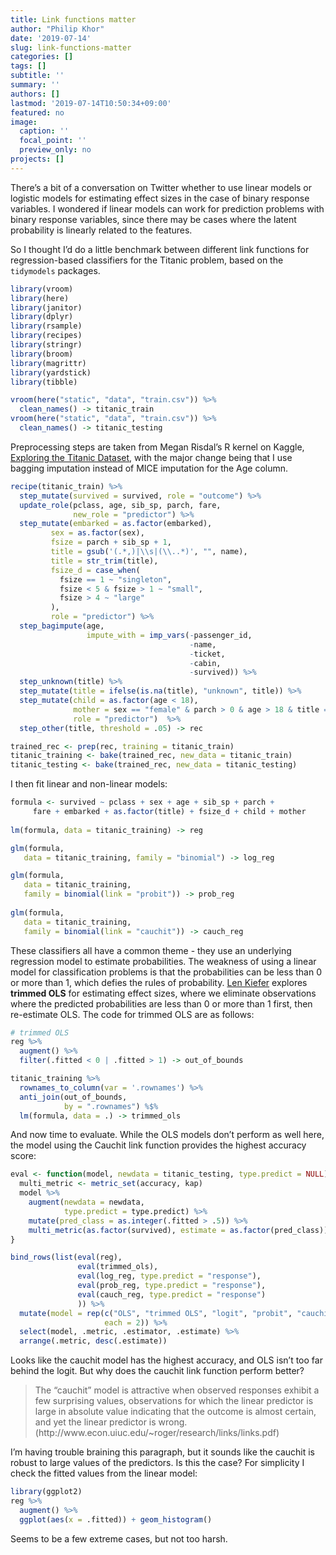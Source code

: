 ```yaml
---
title: Link functions matter
author: "Philip Khor"
date: '2019-07-14'
slug: link-functions-matter
categories: []
tags: []
subtitle: ''
summary: ''
authors: []
lastmod: '2019-07-14T10:50:34+09:00'
featured: no
image:
  caption: ''
  focal_point: ''
  preview_only: no
projects: []
---
```


There's a bit of a conversation on Twitter whether to use linear models or logistic models for estimating effect sizes in the case of binary response variables. I wondered if linear models can work for prediction problems with binary response variables, since there may be cases where the latent probability is linearly related to the features. 

So I thought I'd do a little benchmark between different link functions for regression-based classifiers for the Titanic problem, based on the `tidymodels` packages. 

```r
library(vroom)
library(here)
library(janitor)
library(dplyr)
library(rsample)
library(recipes)  
library(stringr)
library(broom) 
library(magrittr)
library(yardstick)
library(tibble)

vroom(here("static", "data", "train.csv")) %>% 
  clean_names() -> titanic_train
vroom(here("static", "data", "train.csv")) %>% 
  clean_names() -> titanic_testing

```

Preprocessing steps are taken from Megan Risdal's R kernel on Kaggle, [Exploring the Titanic Dataset](https://www.kaggle.com/mrisdal/exploring-survival-on-the-titanic), with the major change being that I use bagging imputation instead of MICE imputation for the Age column. 

```r
recipe(titanic_train) %>% 
  step_mutate(survived = survived, role = "outcome") %>% 
  update_role(pclass, age, sib_sp, parch, fare, 
              new_role = "predictor") %>% 
  step_mutate(embarked = as.factor(embarked), 
         sex = as.factor(sex), 
         fsize = parch + sib_sp + 1, 
         title = gsub('(.*,)|\\s|(\\..*)', "", name),
         title = str_trim(title), 
         fsize_d = case_when(
           fsize == 1 ~ "singleton", 
           fsize < 5 & fsize > 1 ~ "small",
           fsize > 4 ~ "large"
         ), 
         role = "predictor") %>% 
  step_bagimpute(age, 
                 impute_with = imp_vars(-passenger_id, 
                                        -name, 
                                        -ticket,
                                        -cabin,
                                        -survived)) %>% 
  step_unknown(title) %>% 
  step_mutate(title = ifelse(is.na(title), "unknown", title)) %>% 
  step_mutate(child = as.factor(age < 18),
              mother = sex == "female" & parch > 0 & age > 18 & title == "Miss", 
              role = "predictor")  %>% 
  step_other(title, threshold = .05) -> rec

trained_rec <- prep(rec, training = titanic_train)
titanic_training <- bake(trained_rec, new_data = titanic_train)
titanic_testing <- bake(trained_rec, new_data = titanic_testing)
```

I then fit linear and non-linear models: 

```r
formula <- survived ~ pclass + sex + age + sib_sp + parch +
     fare + embarked + as.factor(title) + fsize_d + child + mother
     
lm(formula, data = titanic_training) -> reg

glm(formula, 
   data = titanic_training, family = "binomial") -> log_reg

glm(formula, 
   data = titanic_training, 
   family = binomial(link = "probit")) -> prob_reg
   
glm(formula, 
   data = titanic_training, 
   family = binomial(link = "cauchit")) -> cauch_reg
```

These classifiers all have a common theme - they use an underlying regression model to estimate probabilities. The weakness of using a linear model for classification problems is that the probabilities can be less than 0 or more than 1, which defies the rules of probability. [Len Kiefer](http://lenkiefer.com/2018/07/21/maybe-the-linear-probability-model-isn-t-all-bad/) explores **trimmed OLS** for estimating effect sizes, where we eliminate observations where the predicted probabilities are less than 0 or more than 1 first, then re-estimate OLS. The code for trimmed OLS are as follows:

```r
# trimmed OLS
reg %>% 
  augment() %>% 
  filter(.fitted < 0 | .fitted > 1) -> out_of_bounds

titanic_training %>% 
  rownames_to_column(var = '.rownames') %>% 
  anti_join(out_of_bounds, 
            by = ".rownames") %$%
  lm(formula, data = .) -> trimmed_ols
```

And now time to evaluate. While the OLS models don't perform as well here, the model using the Cauchit link function provides the highest accuracy score: 

```r
eval <- function(model, newdata = titanic_testing, type.predict = NULL) {
  multi_metric <- metric_set(accuracy, kap)
  model %>% 
    augment(newdata = newdata, 
            type.predict = type.predict) %>% 
    mutate(pred_class = as.integer(.fitted > .5)) %>% 
    multi_metric(as.factor(survived), estimate = as.factor(pred_class))
}

bind_rows(list(eval(reg),
               eval(trimmed_ols),
               eval(log_reg, type.predict = "response"),
               eval(prob_reg, type.predict = "response"),
               eval(cauch_reg, type.predict = "response")
               )) %>% 
  mutate(model = rep(c("OLS", "trimmed OLS", "logit", "probit", "cauchit"), 
                     each = 2)) %>% 
  select(model, .metric, .estimator, .estimate) %>% 
  arrange(.metric, desc(.estimate))
```

Looks like the cauchit model has the highest accuracy, and OLS isn't too far behind the logit. But why does the cauchit link function perform better? 

> The “cauchit” model is attractive when observed responses exhibit a few surprising values, observations for which the linear predictor is large in absolute value indicating that the outcome is almost certain, and yet the linear predictor is wrong. (http://www.econ.uiuc.edu/~roger/research/links/links.pdf)

I'm having trouble braining this paragraph, but it sounds like the cauchit is robust to large values of the predictors. Is this the case? For simplicity I check the fitted values from the linear model: 

```r
library(ggplot2)
reg %>% 
  augment() %>% 
  ggplot(aes(x = .fitted)) + geom_histogram()
```

Seems to be a few extreme cases, but not too harsh. 
